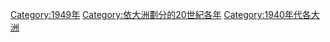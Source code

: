 [[Category:1949年|Category:1949年]]
[[Category:依大洲劃分的20世紀各年|Category:依大洲劃分的20世紀各年]]
[[Category:1940年代各大洲|Category:1940年代各大洲]]